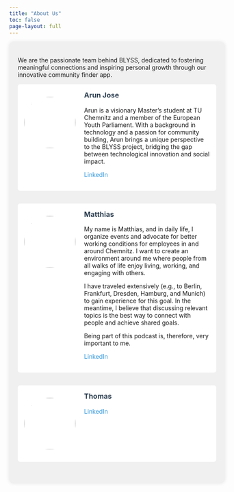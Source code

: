 ```yaml
---
title: "About Us"
toc: false
page-layout: full
---
```


```{=html}
<style>
.team-container {
    margin: 0 auto;
    padding: 20px;
    background-color: #f0f0f0;
    border-radius: 10px;
    box-shadow: 0 0 10px rgba(0,0,0,0.1);
}
.team-member {
    margin-bottom: 30px;
    padding: 15px;
    background-color: white;
    border-radius: 5px;
    display: flex;
    align-items: start;
}
.team-member img {
    width: 120px;
    height: 120px;
    border-radius: 60px;
    margin-right: 20px;
    object-fit: cover;
}
.member-info {
    flex: 1;
}
.team-member h3 {
    color: #2c3e50;
    margin-top: 0;
}
.social-links a {
    display: inline-block;
    margin-right: 10px;
    color: #3498db;
    text-decoration: none;
}
.social-links a:hover {
    text-decoration: underline;
}
</style>
```

:::{.team-container}

We are the passionate team behind BLYSS, dedicated to fostering meaningful connections and inspiring personal growth through our innovative community finder app.

:::{.team-member}
![](images/arun-jose.jpg)

:::{.member-info}
### Arun Jose

Arun is a visionary Master's student at TU Chemnitz and a member of the European Youth Parliament. With a background in technology and a passion for community building, Arun brings a unique perspective to the BLYSS project, bridging the gap between technological innovation and social impact.

:::{.social-links}
[LinkedIn](https://www.linkedin.com/in/arunjosegp/) 
:::
:::
:::

:::{.team-member}
![](images/matthias.jpg)

:::{.member-info}
### Matthias

My name is Matthias, and in daily life, I organize events and advocate for better working conditions for employees in and around Chemnitz. I want to create an environment around me where people from all walks of life enjoy living, working, and engaging with others.

I have traveled extensively (e.g., to Berlin, Frankfurt, Dresden, Hamburg, and Munich) to gain experience for this goal. In the meantime, I believe that discussing relevant topics is the best way to connect with people and achieve shared goals.

Being part of this podcast is, therefore, very important to me.


:::{.social-links}
[LinkedIn](https://www.linkedin.com/in/matthias-eulitz-264949281/) 
:::
:::
:::

:::{.team-member}
![](images/thomas.jpg)

:::{.member-info}
### Thomas



:::{.social-links}
[LinkedIn](https://linkedin.com/in/thomas) 
:::
:::
:::

:::